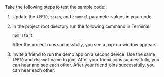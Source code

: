 <PlatformWrapper platform = "electron">

Take the following steps to test the sample code:

1. Update the `APPID`, `token`, and `channel` parameter values in your code. 

1. In the project root directory run the following command in Terminal:

    ```bash
    npm start
    ```

    After the project runs successfully, you see a pop-up window appears.

1. Invite a friend to run the demo app on a second device. Use the same `APPID` and `channel` name to join.
    <ProductWrapper notAllowed="voice-calling">
    After your friend joins successfully, you can hear and see each other.
    </ProductWrapper>
    <ProductWrapper product="voice-calling">
    After your friend joins successfully, you can hear each other.
    </ProductWrapper>
</PlatformWrapper>

